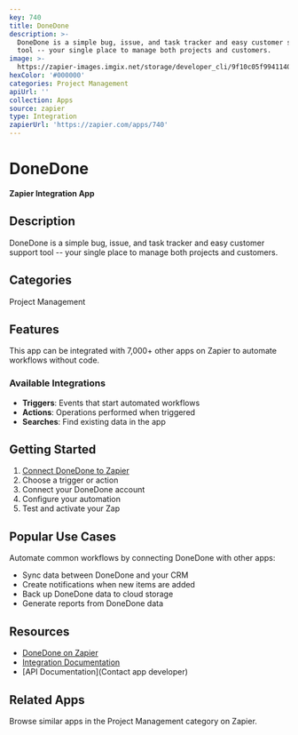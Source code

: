 ```yaml
---
key: 740
title: DoneDone
description: >-
  DoneDone is a simple bug, issue, and task tracker and easy customer support
  tool -- your single place to manage both projects and customers.
image: >-
  https://zapier-images.imgix.net/storage/developer_cli/9f10c05f9941140394a87a94105ef7e5.png?auto=format%2Ccompress&ixlib=python-3.0.0&q=50
hexColor: '#000000'
categories: Project Management
apiUrl: ''
collection: Apps
source: zapier
type: Integration
zapierUrl: 'https://zapier.com/apps/740'
---
```

# DoneDone

**Zapier Integration App**

## Description

DoneDone is a simple bug, issue, and task tracker and easy customer support tool -- your single place to manage both projects and customers.

## Categories

Project Management

## Features

This app can be integrated with 7,000+ other apps on Zapier to automate workflows without code.

### Available Integrations

- **Triggers**: Events that start automated workflows
- **Actions**: Operations performed when triggered
- **Searches**: Find existing data in the app

## Getting Started

1. [Connect DoneDone to Zapier](https://zapier.com/apps/740)
2. Choose a trigger or action
3. Connect your DoneDone account
4. Configure your automation
5. Test and activate your Zap

## Popular Use Cases

Automate common workflows by connecting DoneDone with other apps:

- Sync data between DoneDone and your CRM
- Create notifications when new items are added
- Back up DoneDone data to cloud storage
- Generate reports from DoneDone data

## Resources

- [DoneDone on Zapier](https://zapier.com/apps/740)
- [Integration Documentation](https://zapier.com/apps/740/integrations)
- [API Documentation](Contact app developer)

## Related Apps

Browse similar apps in the Project Management category on Zapier.
